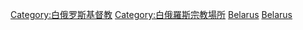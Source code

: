 {{Commons category|Churches in Belarus}}

[[Category:白俄罗斯基督教|Category:白俄罗斯基督教]]
[[Category:白俄羅斯宗教場所|Category:白俄羅斯宗教場所]]
[[Category:歐洲教堂|Belarus]]
[[Category:各国教堂|Belarus]]